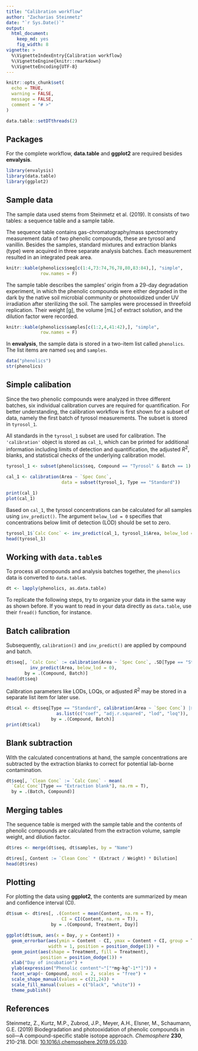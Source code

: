 ```yaml
---
title: "Calibration workflow"
author: "Zacharias Steinmetz"
date: "`r Sys.Date()`"
output:
  html_document:
    keep_md: yes
    fig_width: 8
vignette: >
  %\VignetteIndexEntry{Calibration workflow}
  %\VignetteEngine{knitr::rmarkdown}
  %\VignetteEncoding{UTF-8}
---
```


```r
knitr::opts_chunk$set(
  echo = TRUE,
  warning = FALSE, 
  message = FALSE,
  comment = "# >"
)

data.table::setDTthreads(2)
```

## Packages

For the complete workflow, **data.table** and **ggplot2** are required besides
**envalysis**.

```r
library(envalysis)
library(data.table)
library(ggplot2)
```

## Sample data

The sample data used stems from Steinmetz et al. (2019). It consists of two
tables: a sequence table and a sample table.

The sequence table contains gas-chromatography/mass spectrometry measurement
data of two phenolic compounds, these are tyrosol and vanillin. Besides the
samples, standard mixtures and extraction blanks (type) were acquired in three
separate analysis batches. Each measurement resulted in an integrated peak area.

```r
knitr::kable(phenolics$seq[c(1:4,73:74,76,78,80,83:84),], "simple",
             row.names = F)
```

The sample table describes the samples' origin from a 29-day degradation
experiment, in which the phenolic compounds were either degraded in the dark by
the native soil microbial community or photooxidized under UV irradiation after
sterilizing the soil. The samples were processed in threefold replication. Their
weight [g], the volume [mL] of extract solution, and the dilution factor were
recorded.

```r
knitr::kable(phenolics$samples[c(1:2,4,41:42),], "simple",
             row.names = F)
```

In **envalysis**, the sample data is stored in a two-item list called
`phenolics`. The list items are named `seq` and `samples`.

```r
data("phenolics")
str(phenolics)
```

## Simple calibation

Since the two phenolic compounds were analyzed in three different batches, six
individual calibration curves are required for quantification. For better
understanding, the calibration workflow is first shown for a subset of data,
namely the first batch of tyrosol measurements. The subset is stored in
`tyrosol_1`.

All standards in the `tyrosol_1` subset are used for calibration. The
`'calibration'` object is stored as `cal_1`, which can be printed for additional
information including limits of detection and quantification, the adjusted
*R*^2^, blanks, and statistical checks of the underlying calibration model.

```r
tyrosol_1 <- subset(phenolics$seq, Compound == "Tyrosol" & Batch == 1)

cal_1 <- calibration(Area ~ `Spec Conc`,
                     data = subset(tyrosol_1, Type == "Standard"))

print(cal_1)
plot(cal_1)
```

Based on `cal_1`, the tyrosol concentrations can be calculated for all samples
using `inv_predict()`. The argument `below_lod = 0` specifies that
concentrations below limit of detection (LOD) should be set to zero.

```r
tyrosol_1$`Calc Conc` <- inv_predict(cal_1, tyrosol_1$Area, below_lod = 0)
head(tyrosol_1)
```

## Working with `data.table`s

To process all compounds and analysis batches together, the `phenolics` data is
converted to `data.table`s.

```r
dt <- lapply(phenolics, as.data.table)
```

To replicate the following steps, try to organize your data in the same way as
shown before. If you want to read in your data directly as `data.table`, use
their `fread()` function, for instance.

## Batch calibration

Subsequently, `calibration()` and `inv_predict()` are applied by compound and
batch.

```r
dt$seq[, `Calc Conc` := calibration(Area ~ `Spec Conc`, .SD[Type == "Standard"]) |> 
         inv_predict(Area, below_lod = 0),
       by = .(Compound, Batch)]
head(dt$seq)
```

Calibration parameters like LODs, LOQs, or adjusted *R*^2^ may be stored in a
separate list item for later use.

```r
dt$cal <- dt$seq[Type == "Standard", calibration(Area ~ `Spec Conc`) |> 
                   as.list(c("coef", "adj.r.squared", "lod", "loq")),
                 by = .(Compound, Batch)]
print(dt$cal)
```

## Blank subtraction

With the calculated concentrations at hand, the sample concentrations are
subtracted by the extraction blanks to correct for potential lab-borne
contamination.

```r
dt$seq[, `Clean Conc` := `Calc Conc` - mean(
  `Calc Conc`[Type == "Extraction blank"], na.rm = T),
  by = .(Batch, Compound)]
```

## Merging tables

The sequence table is merged with the sample table and the contents of
phenolic compounds are calculated from the extraction volume, sample weight, and
dilution factor.

```r
dt$res <- merge(dt$seq, dt$samples, by = "Name")

dt$res[, Content := `Clean Conc` * (Extract / Weight) * Dilution]
head(dt$res)
```

## Plotting

For plotting the data using **ggplot2**, the contents are summarized by mean and
confidence interval (CI).

```r
dt$sum <- dt$res[, .(Content = mean(Content, na.rm = T),
                     CI = CI(Content, na.rm = T)),
                 by = .(Compound, Treatment, Day)]

ggplot(dt$sum, aes(x = Day, y = Content)) +
  geom_errorbar(aes(ymin = Content - CI, ymax = Content + CI, group = Treatment),
                width = 1, position = position_dodge(1)) +
  geom_point(aes(shape = Treatment, fill = Treatment),
             position = position_dodge(1)) +
  xlab("Day of incubation") +
  ylab(expression("Phenolic content"~"["*mg~kg^-1*"]")) +
  facet_wrap(~ Compound, ncol = 2, scales = "free") +
  scale_shape_manual(values = c(21,24)) +
  scale_fill_manual(values = c("black", "white")) +
  theme_publish()
```

## References

Steinmetz, Z., Kurtz, M.P., Zubrod, J.P., Meyer, A.H., Elsner, M., Schaumann,
G.E. (2019) Biodegradation and photooxidation of phenolic compounds in soil—A
compound-specific stable isotope approach.
*Chemosphere* **230**, 210-218. DOI: [10.1016/j.chemosphere.2019.05.030](https://doi.org/10.1016/j.chemosphere.2019.05.030).
